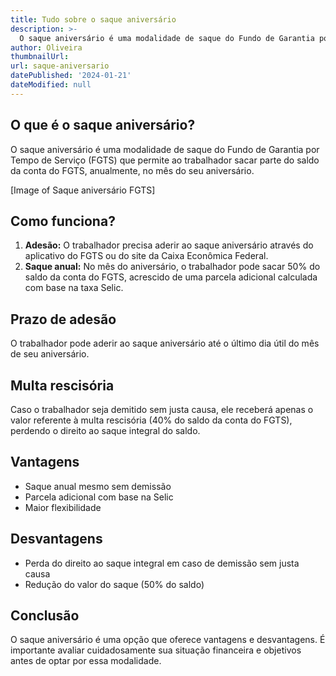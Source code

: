 ```yaml
---
title: Tudo sobre o saque aniversário
description: >-
  O saque aniversário é uma modalidade de saque do Fundo de Garantia por Tempo de Serviço (FGTS).
author: Oliveira
thumbnailUrl: 
url: saque-aniversario
datePublished: '2024-01-21'
dateModified: null
---
```


## O que é o saque aniversário?

O saque aniversário é uma modalidade de saque do Fundo de Garantia por Tempo de Serviço (FGTS) que permite ao trabalhador sacar parte do saldo da conta do FGTS, anualmente, no mês do seu aniversário.

[Image of Saque aniversário FGTS]

## Como funciona?

1. **Adesão:** O trabalhador precisa aderir ao saque aniversário através do aplicativo do FGTS ou do site da Caixa Econômica Federal.
2. **Saque anual:** No mês do aniversário, o trabalhador pode sacar 50% do saldo da conta do FGTS, acrescido de uma parcela adicional calculada com base na taxa Selic.

## Prazo de adesão

O trabalhador pode aderir ao saque aniversário até o último dia útil do mês de seu aniversário.

## Multa rescisória

Caso o trabalhador seja demitido sem justa causa, ele receberá apenas o valor referente à multa rescisória (40% do saldo da conta do FGTS), perdendo o direito ao saque integral do saldo.

## Vantagens

- Saque anual mesmo sem demissão
- Parcela adicional com base na Selic
- Maior flexibilidade

## Desvantagens

- Perda do direito ao saque integral em caso de demissão sem justa causa
- Redução do valor do saque (50% do saldo)

## Conclusão

O saque aniversário é uma opção que oferece vantagens e desvantagens. É importante avaliar cuidadosamente sua situação financeira e objetivos antes de optar por essa modalidade.
